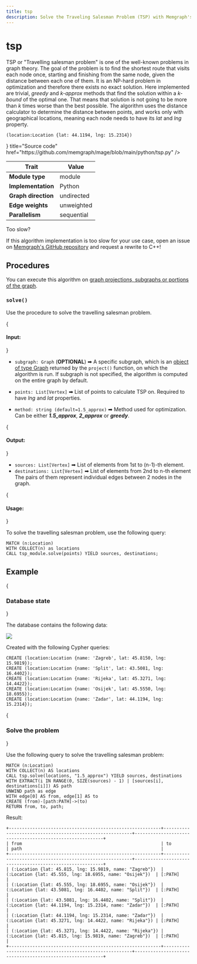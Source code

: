 ```yaml
---
title: tsp
description: Solve the Traveling Salesman Problem (TSP) with Memgraph's tsp algorithm. Access detailed documentation and expert guidance to learn how to optimize your route planning and visitation tasks.
---
```



# tsp

TSP or "Travelling salesman problem" is one of the well-known problems in graph
theory. The goal of the problem is to find the shortest route that visits each
node once, starting and finishing from the same node, given the distance between
each one of them. It is an NP-hard problem in optimization and therefore there
exists no exact solution. Here implemented are trivial, *greedy* and *k-approx*
methods that find the solution within a *k-bound* of the optimal one. That means
that solution is not going to be more than *k* times worse than the best
possible. The algorithm uses the distance calculator to determine the distance
between points, and works only with geographical locations, meaning each node
needs to have its *lat* and *lng* property.

```cypher
(location:Location {lat: 44.1194, lng: 15.2314})
```

<Cards>
  <Cards.Card
    icon={<GitHub />}
    title="Source code"
    href="https://github.com/memgraph/mage/blob/main/python/tsp.py"
  />
</Cards>

| Trait               | Value      |
| ------------------- | ---------- |
| **Module type**     | module     |
| **Implementation**  | Python     |
| **Graph direction** | undirected |
| **Edge weights**    | unweighted |
| **Parallelism**     | sequential |

<Callout type="info">

Too slow?

If this algorithm implementation is too slow for your use case, open an issue on
[Memgraph's GitHub repository](https://github.com/memgraph/memgraph/issues) and
request a rewrite to C++!

</Callout>

## Procedures

<Callout type="info">

You can execute this algorithm on [graph projections, subgraphs or portions of
the graph](/advanced-algorithms/run-algorithms#run-procedures-on-subgraph).

</Callout>

### `solve()`

Use the procedure to solve the travelling salesman problem.

{<h4> Input: </h4>}

- `subgraph: Graph` (**OPTIONAL**) ➡ A specific subgraph, which is an [object of type Graph](/advanced-algorithms/run-algorithms#run-procedures-on-subgraph) returned by the `project()` function, on which the algorithm is run. 
If subgraph is not specified, the algorithm is computed on the entire graph by default.

- `points: List[Vertex]` ➡ List of points to calculate TSP on. Required to have *lng* and *lat* properties.
- `method: string (default=1.5_approx)` ➡ Method used for optimization. Can be either ***1.5_approx***, ***2_approx*** or ***greedy***.

{<h4> Output: </h4>}

- `sources: List[Vertex]` ➡ List of elements from 1st to (n-1)-th element.
- `destinations: List[Vertex]` ➡ List of elements from 2nd to n-th element
The pairs of them represent individual edges between 2 nodes in the graph.

{<h4> Usage: </h4>}

To solve the travelling salesman problem, use the following query:

```cypher
MATCH (n:Location)
WITH COLLECT(n) as locations
CALL tsp_module.solve(points) YIELD sources, destinations;
```

## Example

<Steps>

{<h3> Database state </h3>} 

The database contains the following data: 

![](/pages/advanced-algorithms/available-algorithms/tsp/tsp-1.png)

Created with the following Cypher queries:

```cypher
CREATE (location:Location {name: 'Zagreb', lat: 45.8150, lng: 15.9819});
CREATE (location:Location {name: 'Split', lat: 43.5081, lng: 16.4402});
CREATE (location:Location {name: 'Rijeka', lat: 45.3271, lng:  14.4422});
CREATE (location:Location {name: 'Osijek', lat: 45.5550, lng: 18.6955});
CREATE (location:Location {name: 'Zadar', lat: 44.1194, lng: 15.2314});
```

{<h3> Solve the problem </h3>} 

Use the following query to solve the travelling salesman problem:

```cypher
MATCH (n:Location)
WITH COLLECT(n) AS locations
CALL tsp.solve(locations, "1.5_approx") YIELD sources, destinations
WITH EXTRACT(i IN RANGE(0, SIZE(sources) - 1) | [sources[i], destinations[i]]) AS path
UNWIND path as edge
WITH edge[0] AS from, edge[1] AS to
CREATE (from)-[path:PATH]->(to)
RETURN from, to, path;
```

Result:

```plaintext
+----------------------------------------------------------+----------------------------------------------------------+----------------------------------------------------------+
| from                                                     | to                                                       | path                                                     |
+----------------------------------------------------------+----------------------------------------------------------+----------------------------------------------------------+
| (:Location {lat: 45.815, lng: 15.9819, name: "Zagreb"})  | (:Location {lat: 45.555, lng: 18.6955, name: "Osijek"})  | [:PATH]                                                  |
| (:Location {lat: 45.555, lng: 18.6955, name: "Osijek"})  | (:Location {lat: 43.5081, lng: 16.4402, name: "Split"})  | [:PATH]                                                  |
| (:Location {lat: 43.5081, lng: 16.4402, name: "Split"})  | (:Location {lat: 44.1194, lng: 15.2314, name: "Zadar"})  | [:PATH]                                                  |
| (:Location {lat: 44.1194, lng: 15.2314, name: "Zadar"})  | (:Location {lat: 45.3271, lng: 14.4422, name: "Rijeka"}) | [:PATH]                                                  |
| (:Location {lat: 45.3271, lng: 14.4422, name: "Rijeka"}) | (:Location {lat: 45.815, lng: 15.9819, name: "Zagreb"})  | [:PATH]                                                  |
+----------------------------------------------------------+----------------------------------------------------------+----------------------------------------------------------+
```

</Steps>